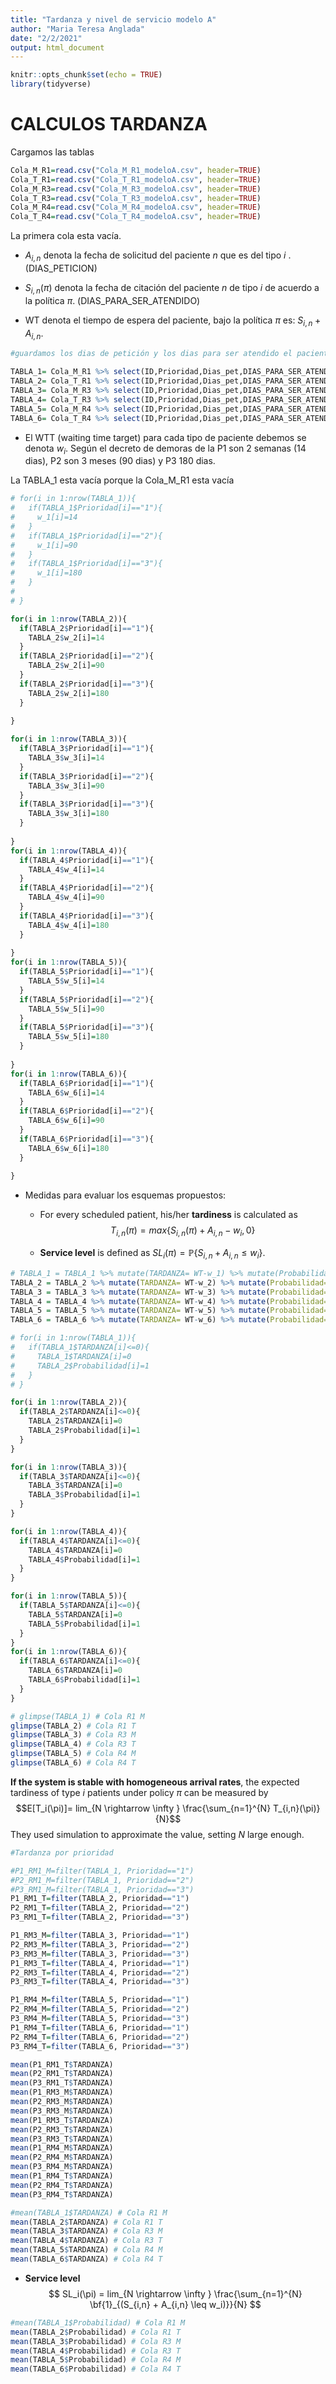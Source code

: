---
title: "Tardanza y nivel de servicio modelo A"
author: "Maria Teresa Anglada"
date: "2/2/2021"
output: html_document
---

```{r setup, include=FALSE}
knitr::opts_chunk$set(echo = TRUE)
library(tidyverse)
```

# CALCULOS TARDANZA 

Cargamos las tablas

```{r}
Cola_M_R1=read.csv("Cola_M_R1_modeloA.csv", header=TRUE)
Cola_T_R1=read.csv("Cola_T_R1_modeloA.csv", header=TRUE)
Cola_M_R3=read.csv("Cola_M_R3_modeloA.csv", header=TRUE)
Cola_T_R3=read.csv("Cola_T_R3_modeloA.csv", header=TRUE)
Cola_M_R4=read.csv("Cola_M_R4_modeloA.csv", header=TRUE)
Cola_T_R4=read.csv("Cola_T_R4_modeloA.csv", header=TRUE)
```

La primera cola esta vacía.

* $A_{i,n}$ denota la fecha de solicitud del paciente $n$ que es del tipo $i$ . (DIAS_PETICION)


* $S_{i,n}(π)$ denota la fecha de citación del paciente $n$ de tipo $i$ de acuerdo a la política $\pi$.  (DIAS_PARA_SER_ATENDIDO)


* WT denota el tiempo de espera del paciente, bajo la política $\pi$ es: $S_{i,n}+A_{i,n}$.
 

```{r}

#guardamos los dias de petición y los dias para ser atendido el paciente y realizamos los calculos

TABLA_1= Cola_M_R1 %>% select(ID,Prioridad,Dias_pet,DIAS_PARA_SER_ATENDIDO) %>% mutate(WT= Dias_pet + DIAS_PARA_SER_ATENDIDO, w_1=0)
TABLA_2= Cola_T_R1 %>% select(ID,Prioridad,Dias_pet,DIAS_PARA_SER_ATENDIDO) %>% mutate(WT= Dias_pet + DIAS_PARA_SER_ATENDIDO,w_2=0)
TABLA_3= Cola_M_R3 %>% select(ID,Prioridad,Dias_pet,DIAS_PARA_SER_ATENDIDO) %>% mutate(WT= Dias_pet + DIAS_PARA_SER_ATENDIDO, w_3=0)
TABLA_4= Cola_T_R3 %>% select(ID,Prioridad,Dias_pet,DIAS_PARA_SER_ATENDIDO) %>% mutate(WT= Dias_pet + DIAS_PARA_SER_ATENDIDO, w_4=0)
TABLA_5= Cola_M_R4 %>% select(ID,Prioridad,Dias_pet,DIAS_PARA_SER_ATENDIDO) %>% mutate(WT= Dias_pet + DIAS_PARA_SER_ATENDIDO, w_5=0)
TABLA_6= Cola_T_R4 %>% select(ID,Prioridad,Dias_pet,DIAS_PARA_SER_ATENDIDO) %>% mutate(WT= Dias_pet + DIAS_PARA_SER_ATENDIDO, w_6=0)


```




* El WTT (waiting time target) para cada tipo de paciente debemos se denota $w_i$.
 Según el decreto de demoras  de la P1  son 2 semanas (14 dias), P2 son 3 meses (90 dias) y P3 180 dias.
 
La TABLA_1 esta vacía porque la Cola_M_R1 esta vacía
 
```{r}
# for(i in 1:nrow(TABLA_1)){
#   if(TABLA_1$Prioridad[i]=="1"){
#     w_1[i]=14
#   }
#   if(TABLA_1$Prioridad[i]=="2"){
#     w_1[i]=90
#   }
#   if(TABLA_1$Prioridad[i]=="3"){
#     w_1[i]=180
#   }
#   
# }

for(i in 1:nrow(TABLA_2)){
  if(TABLA_2$Prioridad[i]=="1"){
    TABLA_2$w_2[i]=14
  }
  if(TABLA_2$Prioridad[i]=="2"){
    TABLA_2$w_2[i]=90
  }
  if(TABLA_2$Prioridad[i]=="3"){
    TABLA_2$w_2[i]=180
  }
  
}

for(i in 1:nrow(TABLA_3)){
  if(TABLA_3$Prioridad[i]=="1"){
    TABLA_3$w_3[i]=14
  }
  if(TABLA_3$Prioridad[i]=="2"){
    TABLA_3$w_3[i]=90
  }
  if(TABLA_3$Prioridad[i]=="3"){
    TABLA_3$w_3[i]=180
  }
  
}
for(i in 1:nrow(TABLA_4)){
  if(TABLA_4$Prioridad[i]=="1"){
    TABLA_4$w_4[i]=14
  }
  if(TABLA_4$Prioridad[i]=="2"){
    TABLA_4$w_4[i]=90
  }
  if(TABLA_4$Prioridad[i]=="3"){
    TABLA_4$w_4[i]=180
  }
  
}
for(i in 1:nrow(TABLA_5)){
  if(TABLA_5$Prioridad[i]=="1"){
    TABLA_5$w_5[i]=14
  }
  if(TABLA_5$Prioridad[i]=="2"){
    TABLA_5$w_5[i]=90
  }
  if(TABLA_5$Prioridad[i]=="3"){
    TABLA_5$w_5[i]=180
  }
  
}
for(i in 1:nrow(TABLA_6)){
  if(TABLA_6$Prioridad[i]=="1"){
    TABLA_6$w_6[i]=14
  }
  if(TABLA_6$Prioridad[i]=="2"){
    TABLA_6$w_6[i]=90
  }
  if(TABLA_6$Prioridad[i]=="3"){
    TABLA_6$w_6[i]=180
  }
  
}


```
 

    

* Medidas para evaluar los esquemas propuestos:
  
  + For every scheduled patient, his/her **tardiness** is calculated as 
$$T_{i,n}(\pi) = max \{S_{i,n}(\pi) + A_{i,n} − w_i, 0\}$$ 

  + **Service level** is defined as $SL_i(\pi) = ℙ\{S_{i,n} + A_{i,n} \leq w_i\}$. 


```{r}


# TABLA_1 = TABLA_1 %>% mutate(TARDANZA= WT-w_1) %>% mutate(Probabilidad= 0)
TABLA_2 = TABLA_2 %>% mutate(TARDANZA= WT-w_2) %>% mutate(Probabilidad= 0)
TABLA_3 = TABLA_3 %>% mutate(TARDANZA= WT-w_3) %>% mutate(Probabilidad= 0)
TABLA_4 = TABLA_4 %>% mutate(TARDANZA= WT-w_4) %>% mutate(Probabilidad= 0)
TABLA_5 = TABLA_5 %>% mutate(TARDANZA= WT-w_5) %>% mutate(Probabilidad= 0)
TABLA_6 = TABLA_6 %>% mutate(TARDANZA= WT-w_6) %>% mutate(Probabilidad= 0)

```

```{r}
# for(i in 1:nrow(TABLA_1)){
#   if(TABLA_1$TARDANZA[i]<=0){
#     TABLA_1$TARDANZA[i]=0
#     TABLA_2$Probabilidad[i]=1
#   }
# }

for(i in 1:nrow(TABLA_2)){
  if(TABLA_2$TARDANZA[i]<=0){
    TABLA_2$TARDANZA[i]=0
    TABLA_2$Probabilidad[i]=1
  }
}

for(i in 1:nrow(TABLA_3)){
  if(TABLA_3$TARDANZA[i]<=0){
    TABLA_3$TARDANZA[i]=0
    TABLA_3$Probabilidad[i]=1
  }
}

for(i in 1:nrow(TABLA_4)){
  if(TABLA_4$TARDANZA[i]<=0){
    TABLA_4$TARDANZA[i]=0
    TABLA_4$Probabilidad[i]=1
  }
}

for(i in 1:nrow(TABLA_5)){
  if(TABLA_5$TARDANZA[i]<=0){
    TABLA_5$TARDANZA[i]=0
    TABLA_5$Probabilidad[i]=1
  }
}
for(i in 1:nrow(TABLA_6)){
  if(TABLA_6$TARDANZA[i]<=0){
    TABLA_6$TARDANZA[i]=0
    TABLA_6$Probabilidad[i]=1
  }
}


```

```{r}
# glimpse(TABLA_1) # Cola R1 M
glimpse(TABLA_2) # Cola R1 T
glimpse(TABLA_3) # Cola R3 M
glimpse(TABLA_4) # Cola R3 T
glimpse(TABLA_5) # Cola R4 M
glimpse(TABLA_6) # Cola R4 T
```

**If the system is stable with homogeneous arrival rates**, the expected tardiness of type $i$ patients under policy $\pi$ can be measured by
$$E[T_i(\pi)]= lim_{N \rightarrow \infty } \frac{\sum_{n=1}^{N} T_{i,n}(\pi)}{N}$$ 
They used simulation to approximate the value, setting $N$ large enough.

```{r}
#Tardanza por prioridad

#P1_RM1_M=filter(TABLA_1, Prioridad=="1")
#P2_RM1_M=filter(TABLA_1, Prioridad=="2")
#P3_RM1_M=filter(TABLA_1, Prioridad=="3")
P1_RM1_T=filter(TABLA_2, Prioridad=="1")
P2_RM1_T=filter(TABLA_2, Prioridad=="2")
P3_RM1_T=filter(TABLA_2, Prioridad=="3")

P1_RM3_M=filter(TABLA_3, Prioridad=="1")
P2_RM3_M=filter(TABLA_3, Prioridad=="2")
P3_RM3_M=filter(TABLA_3, Prioridad=="3")
P1_RM3_T=filter(TABLA_4, Prioridad=="1")
P2_RM3_T=filter(TABLA_4, Prioridad=="2")
P3_RM3_T=filter(TABLA_4, Prioridad=="3")

P1_RM4_M=filter(TABLA_5, Prioridad=="1")
P2_RM4_M=filter(TABLA_5, Prioridad=="2")
P3_RM4_M=filter(TABLA_5, Prioridad=="3")
P1_RM4_T=filter(TABLA_6, Prioridad=="1")
P2_RM4_T=filter(TABLA_6, Prioridad=="2")
P3_RM4_T=filter(TABLA_6, Prioridad=="3")

mean(P1_RM1_T$TARDANZA)
mean(P2_RM1_T$TARDANZA)
mean(P3_RM1_T$TARDANZA)
mean(P1_RM3_M$TARDANZA)
mean(P2_RM3_M$TARDANZA)
mean(P3_RM3_M$TARDANZA)
mean(P1_RM3_T$TARDANZA)
mean(P2_RM3_T$TARDANZA)
mean(P3_RM3_T$TARDANZA)
mean(P1_RM4_M$TARDANZA)
mean(P2_RM4_M$TARDANZA)
mean(P3_RM4_M$TARDANZA)
mean(P1_RM4_T$TARDANZA)
mean(P2_RM4_T$TARDANZA)
mean(P3_RM4_T$TARDANZA)

```

```{r}
#mean(TABLA_1$TARDANZA) # Cola R1 M
mean(TABLA_2$TARDANZA) # Cola R1 T
mean(TABLA_3$TARDANZA) # Cola R3 M
mean(TABLA_4$TARDANZA) # Cola R3 T
mean(TABLA_5$TARDANZA) # Cola R4 M
mean(TABLA_6$TARDANZA) # Cola R4 T
```



  + **Service level** 
        $$ SL_i(\pi) = lim_{N \rightarrow \infty } \frac{\sum_{n=1}^{N} \bf{1}_{(S_{i,n} + A_{i,n} \leq w_i)}}{N} $$
  
  
```{r}
#mean(TABLA_1$Probabilidad) # Cola R1 M
mean(TABLA_2$Probabilidad) # Cola R1 T
mean(TABLA_3$Probabilidad) # Cola R3 M
mean(TABLA_4$Probabilidad) # Cola R3 T
mean(TABLA_5$Probabilidad) # Cola R4 M
mean(TABLA_6$Probabilidad) # Cola R4 T
```



